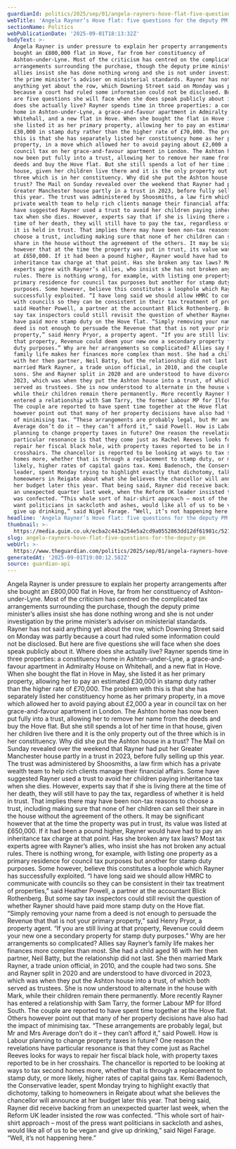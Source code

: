 ```yaml
---
guardianId: politics/2025/sep/01/angela-rayners-hove-flat-five-questions-for-the-deputy-pm
webTitle: 'Angela Rayner’s Hove flat: five questions for the deputy PM'
sectionName: Politics
webPublicationDate: '2025-09-01T18:13:32Z'
bodyText: >-
  Angela Rayner is under pressure to explain her property arrangements after she
  bought an £800,000 flat in Hove, far from her constituency of
  Ashton-under-Lyne. Most of the criticism has centred on the complicated tax
  arrangements surrounding the purchase, though the deputy prime minister’s
  allies insist she has done nothing wrong and she is not under investigation by
  the prime minister’s adviser on ministerial standards. Rayner has not said
  anything yet about the row, which Downing Street said on Monday was partly
  because a court had ruled some information could not be disclosed. But here
  are five questions she will face when she does speak publicly about it. Where
  does she actually live? Rayner spends time in three properties: a constituency
  home in Ashton-under-Lyne, a grace-and-favour apartment in Admiralty House on
  Whitehall, and a new flat in Hove. When she bought the flat in Hove in May,
  she listed it as her primary property, allowing her to pay an estimated
  £30,000 in stamp duty rather than the higher rate of £70,000. The problem with
  this is that she has separately listed her constituency home as her primary
  property, in a move which allowed her to avoid paying about £2,000 a year in
  council tax on her grace-and-favour apartment in London. The Ashton home has
  now been put fully into a trust, allowing her to remove her name from the
  deeds and buy the Hove flat. But she still spends a lot of her time in that
  house, given her children live there and it is the only property out of the
  three which is in her constituency. Why did she put the Ashton house in a
  trust? The Mail on Sunday revealed over the weekend that Rayner had put her
  Greater Manchester house partly in a trust in 2023, before fully selling up
  this year. The trust was administered by Shoosmiths, a law firm which has a
  private wealth team to help rich clients manage their financial affairs. Some
  have suggested Rayner used a trust to avoid her children paying inheritance
  tax when she dies. However, experts say that if she is living there at the
  time of her death, they will still have to pay the tax, regardless of whether
  it is held in trust. That implies there may have been non-tax reasons to
  choose a trust, including making sure that none of her children can sell their
  share in the house without the agreement of the others. It may be significant
  however that at the time the property was put in trust, its value was listed
  at £650,000. If it had been a pound higher, Rayner would have had to pay an
  inheritance tax charge at that point. Has she broken any tax laws? Most tax
  experts agree with Rayner’s allies, who insist she has not broken any actual
  rules. There is nothing wrong, for example, with listing one property as a
  primary residence for council tax purposes but another for stamp duty
  purposes. Some however, believe this constitutes a loophole which Rayner has
  successfully exploited. “I have long said we should allow HMRC to communicate
  with councils so they can be consistent in their tax treatment of properties,”
  said Heather Powell, a partner at the accountant Blick Rothenberg. But some
  say tax inspectors could still revisit the question of whether Rayner should
  have paid more stamp duty on the Hove flat. “Simply removing your name from a
  deed is not enough to persuade the Revenue that that is not your primary
  property,” said Henry Pryor, a property agent. “If you are still living at
  that property, Revenue could deem your new one a secondary property for stamp
  duty purposes.” Why are her arrangements so complicated? Allies say Rayner’s
  family life makes her finances more complex than most. She had a child aged 16
  with her then partner, Neil Batty, but the relationship did not last. She then
  married Mark Rayner, a trade union official, in 2010, and the couple had two
  sons. She and Rayner split in 2020 and are understood to have divorced in
  2023, which was when they put the Ashton house into a trust, of which both
  served as trustees. She is now understood to alternate in the house with Mark,
  while their children remain there permanently. More recently Rayner has
  entered a relationship with Sam Tarry, the former Labour MP for Ilford South.
  The couple are reported to have spent time together at the Hove flat. Others
  however point out that many of her property decisions have also had the impact
  of minimising tax. “These arrangements are probably legal, but Mr and Mrs
  Average don’t do it – they can’t afford it,” said Powell. How is Labour
  planning to change property taxes in future? One reason the revelations have
  particular resonance is that they come just as Rachel Reeves looks for ways to
  repair her fiscal black hole, with property taxes reported to be in her
  crosshairs. The chancellor is reported to be looking at ways to tax second
  homes more, whether that is through a replacement to stamp duty, or more
  likely, higher rates of capital gains tax. Kemi Badenoch, the Conservative
  leader, spent Monday trying to highlight exactly that dichotomy, talking to
  homeowners in Reigate about what she believes the chancellor will announce at
  her budget later this year. That being said, Rayner did receive backing from
  an unexpected quarter last week, when the Reform UK leader insisted the row
  was confected. “This whole sort of hair-shirt approach – most of the press
  want politicians in sackcloth and ashes, would like all of us to be vegan and
  give up drinking,” said Nigel Farage. “Well, it’s not happening here.”
headline: 'Angela Rayner’s Hove flat: five questions for the deputy PM'
thumbnail: >-
  https://media.guim.co.uk/ecba2c443a254e5a2cd9a0552863dd12df61981c/521_42_2603_2082/500.jpg
slug: angela-rayners-hove-flat-five-questions-for-the-deputy-pm
webUrl: >-
  https://www.theguardian.com/politics/2025/sep/01/angela-rayners-hove-flat-five-questions-for-the-deputy-pm
generatedAt: '2025-09-01T19:00:12.582Z'
source: guardian-api
---
```

Angela Rayner is under pressure to explain her property arrangements after she bought an £800,000 flat in Hove, far from her constituency of Ashton-under-Lyne. Most of the criticism has centred on the complicated tax arrangements surrounding the purchase, though the deputy prime minister’s allies insist she has done nothing wrong and she is not under investigation by the prime minister’s adviser on ministerial standards. Rayner has not said anything yet about the row, which Downing Street said on Monday was partly because a court had ruled some information could not be disclosed. But here are five questions she will face when she does speak publicly about it. Where does she actually live? Rayner spends time in three properties: a constituency home in Ashton-under-Lyne, a grace-and-favour apartment in Admiralty House on Whitehall, and a new flat in Hove. When she bought the flat in Hove in May, she listed it as her primary property, allowing her to pay an estimated £30,000 in stamp duty rather than the higher rate of £70,000. The problem with this is that she has separately listed her constituency home as her primary property, in a move which allowed her to avoid paying about £2,000 a year in council tax on her grace-and-favour apartment in London. The Ashton home has now been put fully into a trust, allowing her to remove her name from the deeds and buy the Hove flat. But she still spends a lot of her time in that house, given her children live there and it is the only property out of the three which is in her constituency. Why did she put the Ashton house in a trust? The Mail on Sunday revealed over the weekend that Rayner had put her Greater Manchester house partly in a trust in 2023, before fully selling up this year. The trust was administered by Shoosmiths, a law firm which has a private wealth team to help rich clients manage their financial affairs. Some have suggested Rayner used a trust to avoid her children paying inheritance tax when she dies. However, experts say that if she is living there at the time of her death, they will still have to pay the tax, regardless of whether it is held in trust. That implies there may have been non-tax reasons to choose a trust, including making sure that none of her children can sell their share in the house without the agreement of the others. It may be significant however that at the time the property was put in trust, its value was listed at £650,000. If it had been a pound higher, Rayner would have had to pay an inheritance tax charge at that point. Has she broken any tax laws? Most tax experts agree with Rayner’s allies, who insist she has not broken any actual rules. There is nothing wrong, for example, with listing one property as a primary residence for council tax purposes but another for stamp duty purposes. Some however, believe this constitutes a loophole which Rayner has successfully exploited. “I have long said we should allow HMRC to communicate with councils so they can be consistent in their tax treatment of properties,” said Heather Powell, a partner at the accountant Blick Rothenberg. But some say tax inspectors could still revisit the question of whether Rayner should have paid more stamp duty on the Hove flat. “Simply removing your name from a deed is not enough to persuade the Revenue that that is not your primary property,” said Henry Pryor, a property agent. “If you are still living at that property, Revenue could deem your new one a secondary property for stamp duty purposes.” Why are her arrangements so complicated? Allies say Rayner’s family life makes her finances more complex than most. She had a child aged 16 with her then partner, Neil Batty, but the relationship did not last. She then married Mark Rayner, a trade union official, in 2010, and the couple had two sons. She and Rayner split in 2020 and are understood to have divorced in 2023, which was when they put the Ashton house into a trust, of which both served as trustees. She is now understood to alternate in the house with Mark, while their children remain there permanently. More recently Rayner has entered a relationship with Sam Tarry, the former Labour MP for Ilford South. The couple are reported to have spent time together at the Hove flat. Others however point out that many of her property decisions have also had the impact of minimising tax. “These arrangements are probably legal, but Mr and Mrs Average don’t do it – they can’t afford it,” said Powell. How is Labour planning to change property taxes in future? One reason the revelations have particular resonance is that they come just as Rachel Reeves looks for ways to repair her fiscal black hole, with property taxes reported to be in her crosshairs. The chancellor is reported to be looking at ways to tax second homes more, whether that is through a replacement to stamp duty, or more likely, higher rates of capital gains tax. Kemi Badenoch, the Conservative leader, spent Monday trying to highlight exactly that dichotomy, talking to homeowners in Reigate about what she believes the chancellor will announce at her budget later this year. That being said, Rayner did receive backing from an unexpected quarter last week, when the Reform UK leader insisted the row was confected. “This whole sort of hair-shirt approach – most of the press want politicians in sackcloth and ashes, would like all of us to be vegan and give up drinking,” said Nigel Farage. “Well, it’s not happening here.”
